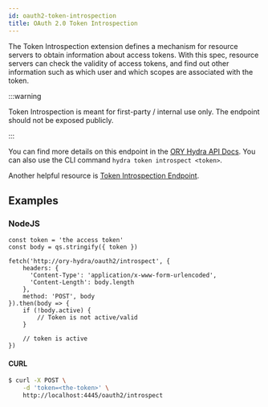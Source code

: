 ```yaml
---
id: oauth2-token-introspection
title: OAuth 2.0 Token Introspection
---
```



The Token Introspection extension defines a mechanism for resource servers to obtain information about access tokens. With this spec, resource servers can check the validity of access tokens, and find out other information such as which user and which scopes are associated with the token.

:::warning

Token Introspection is meant for first-party / internal use only. The endpoint should not be exposed publicly.

:::

You can find more details on this endpoint in the
[ORY Hydra API Docs](https://www.ory.sh/docs/). You can also use the CLI command
`hydra token introspect <token>`.

Another helpful resource is [Token Introspection Endpoint](https://www.oauth.com/oauth2-servers/token-introspection-endpoint/).

## Examples

### NodeJS

```
const token = 'the access token'
const body = qs.stringify({ token })

fetch('http://ory-hydra/oauth2/introspect', {
    headers: {
      'Content-Type': 'application/x-www-form-urlencoded',
      'Content-Length': body.length
    },
    method: 'POST', body
}).then(body => {
    if (!body.active) {
        // Token is not active/valid
    }

    // token is active
})
```

#### CURL

```bash
$ curl -X POST \
    -d 'token=<the-token>' \
    http://localhost:4445/oauth2/introspect
```
